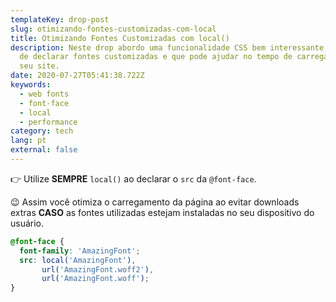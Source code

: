 ```yaml
---
templateKey: drop-post
slug: otimizando-fontes-customizadas-com-local
title: Otimizando Fontes Customizadas com local()
description: Neste drop abordo uma funcionalidade CSS bem interessante na hora
  de declarar fontes customizadas e que pode ajudar no tempo de carregamento do
  seu site.
date: 2020-07-27T05:41:38.722Z
keywords:
  - web fonts
  - font-face
  - local
  - performance
category: tech
lang: pt
external: false
---
```



<Drop>

👉 Utilize **SEMPRE** `local()` ao declarar o `src` da `@font-face`.

😉 Assim você otimiza o carregamento da página ao evitar downloads extras **CASO** as fontes utilizadas estejam instaladas no seu dispositivo do usuário.

```css
@font-face {
  font-family: 'AmazingFont';
  src: local('AmazingFont'),
       url('AmazingFont.woff2'),
       url('AmazingFont.woff');
}
```

</Drop>